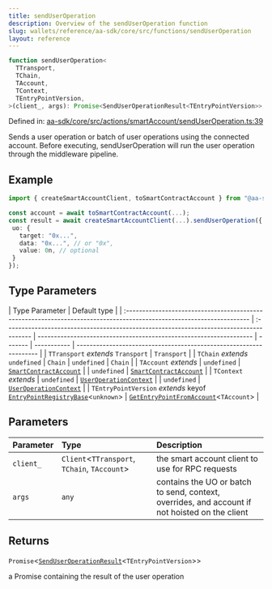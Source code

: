 ```yaml
---
title: sendUserOperation
description: Overview of the sendUserOperation function
slug: wallets/reference/aa-sdk/core/src/functions/sendUserOperation
layout: reference
---
```


```ts
function sendUserOperation<
  TTransport,
  TChain,
  TAccount,
  TContext,
  TEntryPointVersion,
>(client_, args): Promise<SendUserOperationResult<TEntryPointVersion>>;
```

Defined in: [aa-sdk/core/src/actions/smartAccount/sendUserOperation.ts:39](https://github.com/alchemyplatform/aa-sdk/blob/49e74eee8606f480b200b4612d00d950da8a8742/aa-sdk/core/src/actions/smartAccount/sendUserOperation.ts#L39)

Sends a user operation or batch of user operations using the connected account. Before executing, sendUserOperation will run the user operation through the middleware pipeline.

## Example

```ts
import { createSmartAccountClient, toSmartContractAccount } from "@aa-sdk/core";

const account = await toSmartContractAccount(...);
const result = await createSmartAccountClient(...).sendUserOperation({
 uo: {
   target: "0x...",
   data: "0x...", // or "0x",
   value: 0n, // optional
 }
});
```

## Type Parameters

| Type Parameter                                                                                                        | Default type                                                                            |
| :-------------------------------------------------------------------------------------------------------------------- | :-------------------------------------------------------------------------------------- | ------------------------------------------------------------------ | ------- | ----------- | ------------------------------------------------------------------ |
| `TTransport` _extends_ `Transport`                                                                                    | `Transport`                                                                             |
| `TChain` _extends_ `undefined`                                                                                        | `Chain`                                                                                 | `undefined`                                                        | `Chain` |
| `TAccount` _extends_                                                                                                  | `undefined`                                                                             | [`SmartContractAccount`](../type-aliases/SmartContractAccount.mdx) |         | `undefined` | [`SmartContractAccount`](../type-aliases/SmartContractAccount.mdx) |
| `TContext` _extends_                                                                                                  | `undefined`                                                                             | [`UserOperationContext`](../type-aliases/UserOperationContext.mdx) |         | `undefined` | [`UserOperationContext`](../type-aliases/UserOperationContext.mdx) |
| `TEntryPointVersion` _extends_ keyof [`EntryPointRegistryBase`](../interfaces/EntryPointRegistryBase.mdx)\<`unknown`> | [`GetEntryPointFromAccount`](../type-aliases/GetEntryPointFromAccount.mdx)\<`TAccount`> |

## Parameters

| Parameter | Type                                          | Description                                                                                    |
| :-------- | :-------------------------------------------- | :--------------------------------------------------------------------------------------------- |
| `client_` | `Client`\<`TTransport`, `TChain`, `TAccount`> | the smart account client to use for RPC requests                                               |
| `args`    | `any`                                         | contains the UO or batch to send, context, overrides, and account if not hoisted on the client |

## Returns

`Promise`\<[`SendUserOperationResult`](../type-aliases/SendUserOperationResult.mdx)\<`TEntryPointVersion`>>

a Promise containing the result of the user operation
